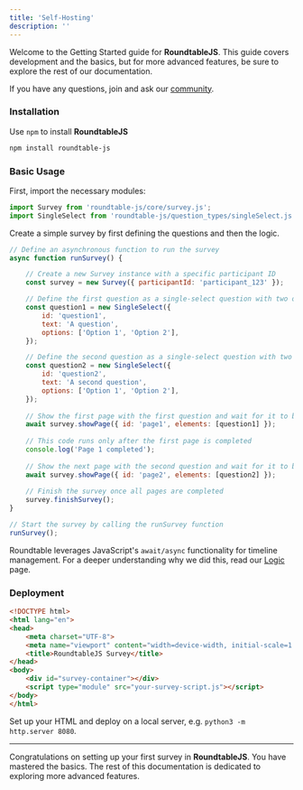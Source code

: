 ```yaml
---
title: 'Self-Hosting'
description: ''
---
```


Welcome to the Getting Started guide for **RoundtableJS**. This guide covers development and the basics, but for more advanced features, be sure to explore the rest of our documentation.

<Tip>If you have any questions, join and ask our [community](https://join.slack.com/t/roundtablejs/shared_invite/zt-2m09n74yv-B~UeGbxSzGMTO3f0qXhRxQ).</Tip>


### Installation

Use `npm` to install **RoundtableJS**

```bash
npm install roundtable-js
```

### Basic Usage

First, import the necessary modules:

```javascript
import Survey from 'roundtable-js/core/survey.js';
import SingleSelect from 'roundtable-js/question_types/singleSelect.js';
```

Create a simple survey by first defining the questions and then the logic.

```javascript
// Define an asynchronous function to run the survey
async function runSurvey() {

    // Create a new Survey instance with a specific participant ID
    const survey = new Survey({ participantId: 'participant_123' });

    // Define the first question as a single-select question with two options
    const question1 = new SingleSelect({
        id: 'question1',
        text: 'A question',
        options: ['Option 1', 'Option 2'],
    });

    // Define the second question as a single-select question with two options
    const question2 = new SingleSelect({
        id: 'question2',
        text: 'A second question',
        options: ['Option 1', 'Option 2'],
    });
    
    // Show the first page with the first question and wait for it to be answered
    await survey.showPage({ id: 'page1', elements: [question1] });
    
    // This code runs only after the first page is completed
    console.log('Page 1 completed');
    
    // Show the next page with the second question and wait for it to be answered
    await survey.showPage({ id: 'page2', elements: [question2] });
    
    // Finish the survey once all pages are completed
    survey.finishSurvey();
}

// Start the survey by calling the runSurvey function
runSurvey();
```

<Tip> Roundtable leverages JavaScript's ```await/async``` functionality for timeline management. For a deeper understanding why we did this, read our [Logic](logic) page. </Tip>

### Deployment

```html
<!DOCTYPE html>
<html lang="en">
<head>
    <meta charset="UTF-8">
    <meta name="viewport" content="width=device-width, initial-scale=1.0">
    <title>RoundtableJS Survey</title>
</head>
<body>
    <div id="survey-container"></div>
    <script type="module" src="your-survey-script.js"></script>
</body>
</html>
```

Set up your HTML and deploy on a local server, e.g. `python3 -m http.server 8080`.

---

Congratulations on setting up your first survey in **RoundtableJS**. You have mastered the basics. The rest of this documentation is dedicated to exploring more advanced features.  

